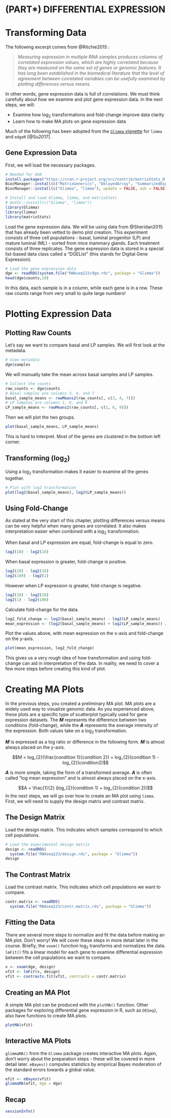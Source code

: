 # (PART\*) DIFFERENTIAL EXPRESSION {-}

# Transforming Data

The following excerpt comes from @Ritchie2015 :

> _Measuring expression in multiple RNA samples produces columns of correlated expression values, which are highly correlated because they are measured on the same set of genes or genomic features. It has long been established in the biomedical literature that the level of agreement between correlated variables can be usefully examined by plotting differences versus means._

In other words, gene expression data is full of correlations. We must think carefully about how we examine and plot gene expression data. In the next steps, we will:

- Examine how $\log_{2}$ transformations and fold-change improve data clarity
- Learn how to make MA plots on gene expression data

Much of the following has been adopted from the [`Glimma` vignette](https://bioconductor.org/packages/release/bioc/vignettes/Glimma/inst/doc/limma_edger.html) for `limma` and `edgeR` [@Su2017].

## Gene Expression Data

First, we will load the necessary packages.

```r
# Needed for GHA
install.packages("https://cran.r-project.org/src/contrib/matrixStats_0.61.0.tar.gz", repo=NULL, type="source")
BiocManager::install(c("MatrixGenerics", "DelayedArray", "SummarizedExperiment"), update = FALSE, ask = FALSE)
BiocManager::install(c("Glimma", "limma"), update = FALSE, ask = FALSE)
```

```r
# Install and load Glimma, limma, and matrixStats
# AnVIL::install(c("Glimma", "limma"))
library(Glimma)
library(limma)
library(matrixStats)
```

Load the gene expression data. We will be using data from @Sheridan2015 that has already been vetted to demo plot creation. This experiment consists of three cell populations - basal, luminal progenitor (LP) and mature luminal (ML) - sorted from mice mammary glands. Each treatment consists of three replicates. The gene expression data is stored in a special list-based data class called a "DGEList" (this stands for Digital Gene Expression).

```r
# Load the gene expression data
dge <- readRDS(system.file("RNAseq123/dge.rds", package = "Glimma"))
head(dge$counts,10)
```

In this data, each sample is in a column, while each gene is in a row. These raw counts range from very small to quite large numbers!

# Plotting Expression Data 

## Plotting Raw Counts

Let's say we want to compare basal and LP samples. We will first look at the metadata.

```r
# View metadata
dge$samples
```

We will manually take the mean across basal samples and LP samples.

```r
# Collect the counts
raw_counts <- dge$counts
# Basal samples are columns 3, 4, and 7
basal_sample_means <- rowMeans2(raw_counts[, c(3, 4, 7)])
# LP samples are columns 1, 6, and 9
LP_sample_means <- rowMeans2(raw_counts[, c(1, 6, 9)])
```

Then we will plot the two groups.

```r
plot(basal_sample_means, LP_sample_means)
```

This is hard to interpret. Most of the genes are clustered in the bottom left corner.

## Transforming ($\log_{2}$)

Using a $\log_{2}$ transformation makes it easier to examine all the genes together.

```r
# Plot with log2 transformation
plot(log2(basal_sample_means), log2(LP_sample_means))
```

## Using Fold-Change

As stated at the very start of this chapter, plotting differences versus means can be very helpful when many genes are correlated. It also makes interpretation easier when combined with a $\log_{2}$ transformation.

When basal and LP expression are equal, fold-change is equal to zero.

```r
log2(10) - log2(10)
```

When basal expression is greater, fold-change is positive.

```r
log2(20) - log2(10)
log2(100) - log2(1)
```

However when LP expression is greater, fold-change is negative.

```r
log2(10) - log2(20)
log2(1) - log2(100)
```

Calculate fold-change for the data.

```r
log2_fold_change <- log2(basal_sample_means) - log2(LP_sample_means)
mean_expression <- (log2(basal_sample_means) + log2(LP_sample_means)) / 2
```

Plot the values above, with mean expression on the x-axis and fold-change on the y-axis.

```r
plot(mean_expression, log2_fold_change)
```

This gives us a very rough idea of how transformation and using fold-change can aid in interpretation of the data. In reality, we need to cover a few more steps before creating this kind of plot.

# Creating MA Plots

In the previous steps, you created a preliminary MA plot. MA plots are a widely used way to visualize genomic data. As you experienced above, these plots are a specific type of scatterplot typically used for gene expression datasets. The _**M**_ represents the difference between two conditions (fold-change), while the _**A**_ represents the average intensity of the expression. Both values take on a $\log_{2}$ transformation.

_**M**_ is expressed as a log ratio or difference in the following form. _**M**_ is almost always placed on the y-axis.

$$M = log_{2}(\frac{condition 1}{condition 2}) = log_{2}(condition 1) - log_{2}(condition2)$$

_**A**_ is more simple, taking the form of a transformed average. _**A**_ is often called "log mean expression" and is almost always placed on the x-axis.

$$A = \frac{1}{2} (log_{2}(condition 1) + log_{2}(condition 2))$$
In the next steps, we will go over how to create an MA plot using `limma`. First, we will need to supply the design matrix and contrast matrix.

## The Design Matrix

Load the design matrix. This indicates which samples correspond to which cell populations.

```r
# Load the experimental design matrix
design <- readRDS(
  system.file("RNAseq123/design.rds", package = "Glimma"))
design
```

## The Contrast Matrix

Load the contrast matrix. This indicates which cell populations we want to compare.

```r
contr.matrix <- readRDS(
  system.file("RNAseq123/contr.matrix.rds", package = "Glimma"))
```

## Fitting the Data

There are several more steps to normalize and fit the data before making an MA plot. Don't worry! We will cover these steps in more detail later in the course. Briefly, the `voom()` function $\log_{2}$ transforms and normalizes the data. `lmFit()` fits a linear model for each gene to examine differential expression between the cell populations we want to compare.

```r
v <- voom(dge, design)
vfit <- lmFit(v, design)
vfit <- contrasts.fit(vfit, contrasts = contr.matrix)
```

## Creating an MA Plot

A simple MA plot can be produced with the `plotMA()` function. Other packages for exploring differential gene expression in R, such as `DESeq2`, also have functions to create MA plots.

```r
plotMA(vfit)
```

## Interactive MA Plots

`glimmaMA()` from the `Glimma` package creates interactive MA plots. Again, don't worry about the preparation steps - these will be covered in more detail later. `eBayes()` computes statistics by empirical Bayes moderation of the standard errors towards a global value.

```r
efit <- eBayes(vfit)
glimmaMA(efit, dge = dge)
```

## Recap

```r
sessionInfo()
```
